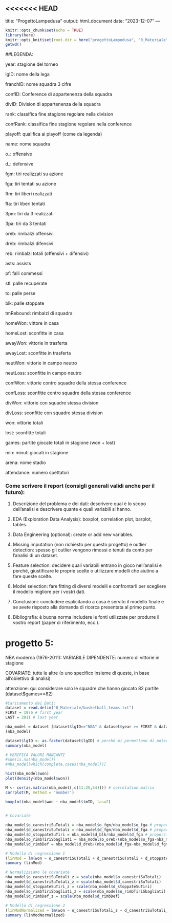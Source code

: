 <<<<<<< HEAD
---
title: "ProgettoLampedusa"
output: html_document
date: "2023-12-07"
---

```r
knitr::opts_chunk$set(echo = TRUE)
library(here)
knitr::opts_knit$set(root.dir = here("progettoLampedusa", "0_Materiale"))
getwd()
```


##LEGENDA:

year: stagione del torneo

lgID: nome della lega

franchID: nome squadra 3 cifre

confID: Conference di appartenenza della squadra

divID: Division di appartenenza della squadra

rank: classifica fine stagione regolare nella division

confRank: classifica fine stagione regolare nella conference

playoff: qualifica ai playoff (come da legenda)

name: nome squadra

o_: offensive

d_: defensive

fgm: tiri realizzati su azione

fga: tiri tentati su azione

ftm: tiri liberi realizzati

fta: tiri liberi tentati

3pm: tiri da 3 realizzati

3pa: tiri da 3 tentati

oreb: rimbalzi offensivi

dreb: rimbalzi difensivi

reb: rimbalzi totali (offensivi + difensivi)

asts: assists

pf: falli commessi

stl: palle recuperate

to: palle perse

blk: palle stoppate

tmRebound: rimbalzi di squadra

homeWon: vittore in casa

homeLost: sconfitte in casa

awayWon: vittorie in trasferta

awayLost: sconfitte in trasferta

neutWon: vittorie in campo neutro

neutLoss: sconfitte in campo neutro

confWon: vittorie contro squadre della stessa conference

confLoss: sconfitte contro squadre della stessa conference

divWon: vittorie con squadre stessa division

divLoss: sconfitte con squadre stessa division

won: vittorie totali

lost: sconfitte totali

games: partite giocate totali in stagione (won + lost)

min: minuti giocati in stagione

arena: nome stadio

attendance: numero spettatori


### Come scrivere il report (consigli generali validi anche per il futuro):

1. Descrizione del problema e dei dati: descrivere qual è lo scopo dell’analisi e descrivere quante e quali variabili si hanno.

2. EDA (Exploration Data Analysis): boxplot, correlation plot, barplot, tables.

3. Data Engineering (optional): create or add new variables.

4. Missing imputation (non richiesto per questo progetto) e outlier detection: spesso gli outlier vengono rimossi o tenuti da conto per l’analisi di un dataset.

5. Feature selection: decidere quali variabili entrano in gioco nell’analisi e perché, giustificare le proprie scelte o utilizzare modelli che aiutino a fare queste scelte.

6. Model selection: fare fitting di diversi modelli e confrontarli per scegliere il modello migliore per i vostri dati.

7. Conclusioni: concludere esplicitando a cosa è servito il modello finale e se avete risposto alla domanda di ricerca presentata al primo punto.

8. Bibliografia: è buona norma includere le fonti utilizzate per produrre il vostro report (paper di riferimento, ecc.).



# progetto 5: 

NBA moderna (1976-2011): VARIABILE DIPENDENTE: numero di vittorie in stagione

COVARIATE: tutte le altre (o uno specifico insieme di queste, in base all'obiettivo di analisi)

attenzione: qui considerare solo le squadre che hanno giocato 82 partite (dataset$games==82)


```r

#Caricamento dei Dati:
dataset = read.delim("0_Materiale/basketball_teams.txt")
FIRST = 1976 # first year 
LAST = 2011 # last year

nba_model = dataset [dataset$lgID=="NBA" & dataset$year >= FIRST & dataset$year <= LAST & dataset$games==82,]
(nba_model)

dataset$lgID <- as.factor(dataset$lgID) # perchè mi permettono di poter generare variabili dummy
summary(nba_model)

# VERIFICA VALORI MANCANTI
#sum(is.na(nba_model))
#nba_model[which(complete.cases(nba_model))]

hist(nba_model$won)
plot(density(nba_model$won))

M <- cor(as.matrix(nba_model[,c(11:25,54)])) # correlation matrix
corrplot(M, method = 'number')

boxplot(nba_model$won ~ nba_model$tmID, las=2)


# Covariate
  
nba_model$o_canestriSuTotali = nba_model$o_fgm/nba_model$o_fga # proporzione tra tiri realizzati su tiri totali
nba_model$d_canestriSuTotali = nba_model$d_fgm/nba_model$d_fga # proporzione tra tiri subiti su tiri totali
nba_model$d_stoppateSuTiri = nba_model$d_blk/nba_model$d_fga # proporzione su quanti tiri tentati sono stati stoppati
nba_model$o_rimbTiriSbagliati = nba_model$o_oreb/(nba_model$o_fga-nba_model$o_fgm) # percentuale di rimbalzi presi su tiri sbagliati in attacco
nba_model$d_rimbDef = nba_model$d_dreb/(nba_model$d_fga-nba_model$d_fgm) # percentuale di rimbalzi difensivi presi in difesa

# Modello di regressione 1
(linMod = lm(won ~ o_canestriSuTotali + d_canestriSuTotali + d_stoppateSuTiri + o_rimbTiriSbagliati + d_rimbDef, data = nba_model ))
summary (linMod)

# Normalizziamo le covariate
nba_model$o_canestriSuTotali_z = scale(nba_model$o_canestriSuTotali)
nba_model$d_canestriSuTotali_z = scale(nba_model$d_canestriSuTotali)
nba_model$d_stoppateSuTiri_z = scale(nba_model$d_stoppateSuTiri)
nba_model$o_rimbTiriSbagliati_z = scale(nba_model$o_rimbTiriSbagliati)
nba_model$d_rimbDef_z = scale(nba_model$d_rimbDef)
  
# Modello di regressione 2
(linModNormalized = lm(won ~ o_canestriSuTotali_z + d_canestriSuTotali_z + d_stoppateSuTiri_z + o_rimbTiriSbagliati_z + d_rimbDef_z, data = nba_model ))
summary (linModNormalized)

```

